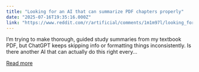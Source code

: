 ```yaml
---
title: "Looking for an AI that can summarize PDF chapters properly"
date: "2025-07-16T19:35:16.000Z"
link: "https://www.reddit.com/r/artificial/comments/1m1m97l/looking_for_an_ai_that_can_summarize_pdf_chapters/"
---
```


I’m trying to make thorough, guided study summaries from my textbook PDF, but ChatGPT keeps skipping info or formatting things inconsistently. Is there another AI that can actually do this right every...

[Read more](https://www.reddit.com/r/artificial/comments/1m1m97l/looking_for_an_ai_that_can_summarize_pdf_chapters/)
